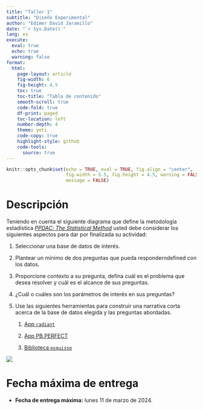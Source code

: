 ```yaml
---
title: "Taller 1"
subtitle: "Diseño Experimental"
author: "Edimer David Jaramillo"
date: "`r Sys.Date()`"
lang: es 
execute: 
  eval: true
  echo: true
  warning: false
format:
  html:
    page-layout: article
    fig-width: 6
    fig-height: 4.5
    toc: true
    toc-title: "Tabla de contenido"
    smooth-scroll: true
    code-fold: true
    df-print: paged
    toc-location: left
    number-depth: 4
    theme: yeti
    code-copy: true
    highlight-style: github
    code-tools:
      source: true
---
```


```r
knitr::opts_chunk$set(echo = TRUE, eval = TRUE, fig.align = "center",
                      fig.width = 5.5, fig.height = 4.5, warning = FALSE,
                      message = FALSE)
```

# Descripción

Teniendo en cuenta el siguiente diagrama que define la metodología estadística [*PPDAC: The Statistical Method*](https://www.statsref.com/HTML/statistics__statistical_analys.html) usted debe considerar los siguientes aspectos para dar por finalizada su actividad:

1.  Seleccionar una base de datos de interés.

2.  Plantear un mínimo de dos preguntas que pueda responderndefined con los datos.

3.  Proporcione contexto a su pregunta, defina cuál es el problema que desea resolver y cuál es el alcance de sus preguntas.

4.  ¿Cuál o cuáles son los parámetros de interés en sus preguntas?

5.  Use las siguientes herramientas para construir una narrativa corta acerca de la base de datos elegida y las preguntas abordadas.

    1.  [App `radiant`](https://vnijs.shinyapps.io/radiant/?SSUID=b6a8956d87)

    2.  [App PB.PERFECT](https://allanbiotools.shinyapp)
    
    3. [Biblioteca `esquisse`](https://cran.r-project.org/web/packages/esquisse/vignettes/get-started.html)

![](https://www.researchgate.net/publication/365808973/figure/fig1/AS:11431281103467775@1669707704224/Elements-in-the-PPDAC-problem-solving-cycle.ppm){fig-align="center"}

# Fecha máxima de entrega

- **Fecha de entrega máxima:** lunes 11 de marzo de 2024.